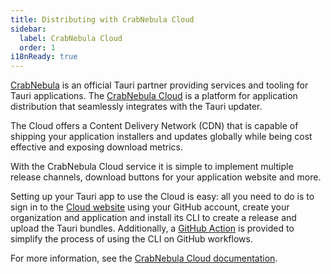 ```yaml
---
title: Distributing with CrabNebula Cloud
sidebar:
  label: CrabNebula Cloud
  order: 1
i18nReady: true
---
```


[CrabNebula] is an official Tauri partner providing services and tooling for Tauri applications.
The [CrabNebula Cloud] is a platform for application distribution that seamlessly integrates with the Tauri updater.

The Cloud offers a Content Delivery Network (CDN) that is capable of shipping your application installers and
updates globally while being cost effective and exposing download metrics.

With the CrabNebula Cloud service it is simple to implement multiple release channels,
download buttons for your application website and more.

Setting up your Tauri app to use the Cloud is easy: all you need to do is to sign in to the [Cloud website] using your GitHub account,
create your organization and application and install its CLI to create a release and upload the Tauri bundles.
Additionally, a [GitHub Action] is provided to simplify the process of using the CLI on GitHub workflows.

For more information, see the [CrabNebula Cloud documentation].

[CrabNebula]: https://crabnebula.dev
[CrabNebula Cloud]: https://crabnebula.dev/cloud/
[GitHub Action]: https://github.com/crabnebula-dev/cloud-release/
[Cloud website]: https://web.crabnebula.cloud/
[CrabNebula Cloud documentation]: https://docs.crabnebula.dev/cloud/
